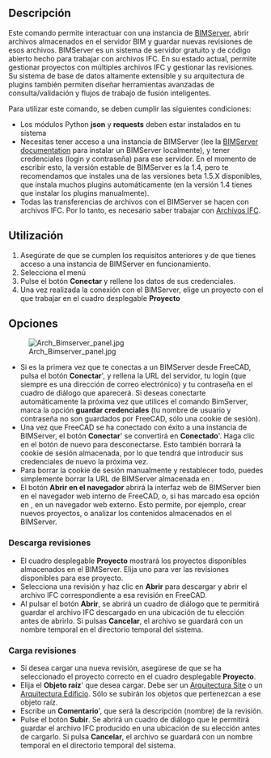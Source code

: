 <languages/>

{{GuiCommand/es
|Name=WebTools BimServer
|Name/es=HerramientasWeb BimServer
|MenuLocation=Herramientas Web → BIM server
|Workbenches=[[WebTools_Workbench/es|HerramientasWeb]]
}}

<div class="mw-translate-fuzzy">
{{VeryImportantMessage|A partir de FreeCAD v0.17, esta herramienta se ha eliminado del Ambiente de trabajos Arquitectura y ahora forma parte del [[WebTools_Workbench/es|Ambiente de trabajos HerramientasWeb]] externo que puedes instalar a través del menú Herramientas → [[Image:AddonManager.svg|24px]]. [[Std_AddonMgr/es|Administrador de complementos]].
}}
</div>

==Descripción==

Este comando permite interactuar con una instancia de [http://www.bimserver.org BIMServer], abrir archivos almacenados en el servidor BIM y guardar nuevas revisiones de esos archivos. BIMServer es un sistema de servidor gratuito y de código abierto hecho para trabajar con archivos IFC. En su estado actual, permite gestionar proyectos con múltiples archivos IFC y gestionar las revisiones. Su sistema de base de datos altamente extensible y su arquitectura de plugins también permiten diseñar herramientas avanzadas de consulta/validación y flujos de trabajo de fusión inteligentes.

Para utilizar este comando, se deben cumplir las siguientes condiciones:

* Los módulos Python '''json''' y '''requests''' deben estar instalados en tu sistema
* Necesitas tener acceso a una instancia de BIMServer (lee la [https://github.com/opensourceBIM/BIMserver/wiki BIMServer documentation] para instalar un BIMServer localmente), y tener credenciales (login y contraseña) para ese servidor. En el momento de escribir esto, la versión estable de BIMServer es la 1.4, pero te recomendamos que instales una de las versiones beta 1.5.X disponibles, que instala muchos plugins automáticamente (en la versión 1.4 tienes que instalar los plugins manualmente).
* Todas las transferencias de archivos con el BIMServer se hacen con archivos IFC. Por lo tanto, es necesario saber trabajar con [[Arch_IFC/es|Archivos IFC]].

==Utilización==

# Asegúrate de que se cumplen los requisitos anteriores y de que tienes acceso a una instancia de BIMServer en funcionamiento.
# Selecciona el menú {{MenuCommand|Herramientas Web → [[Image:WebTools_BimServer.svg|16px]] [[WebTools_BimServer/es|BIM Server]]}}
# Pulse el botón '''Conectar''' y rellene los datos de sus credenciales.
# Una vez realizada la conexión con el BIMServer, elige un proyecto con el que trabajar en el cuadro desplegable '''Proyecto'''

==Opciones==

[[Image:Arch_Bimserver_panel.jpg|right]]

* Si es la primera vez que te conectas a un BIMServer desde FreeCAD, pulsa el botón '''Conectar'''', y rellena la URL del servidor, tu login (que siempre es una dirección de correo electrónico) y tu contraseña en el cuadro de diálogo que aparecerá. Si deseas conectarte automáticamente la próxima vez que utilices el comando BimServer, marca la opción '''guardar credenciales''' (tu nombre de usuario y contraseña no son guardados por FreeCAD, sólo una cookie de sesión).
* Una vez que FreeCAD se ha conectado con éxito a una instancia de BIMServer, el botón '''Conectar'''' se convertirá en '''Conectado''''. Haga clic en el botón de nuevo para desconectarse. Esto también borrará la cookie de sesión almacenada, por lo que tendrá que introducir sus credenciales de nuevo la próxima vez.
* Para borrar la cookie de sesión manualmente y restablecer todo, puedes simplemente borrar la URL de BIMServer almacenada en {{MenuCommand|Edición → Preferencias → Arquitectura → BimServer}}.
* El botón '''Abrir en el navegador''' abrirá la interfaz web de BIMServer bien en el navegador web interno de FreeCAD, o, si has marcado esa opción en {{MenuCommand|Edición → Preferencias → Arquitectura → BimServer}}, en un navegador web externo. Esto permite, por ejemplo, crear nuevos proyectos, o analizar los contenidos almacenados en el BIMServer.

===Descarga revisiones===

* El cuadro desplegable '''Proyecto''' mostrará los proyectos disponibles almacenados en el BIMServer. Elija uno para ver las revisiones disponibles para ese proyecto.
* Selecciona una revisión y haz clic en '''Abrir''' para descargar y abrir el archivo IFC correspondiente a esa revisión en FreeCAD.
* Al pulsar el botón '''Abrir''', se abrirá un cuadro de diálogo que te permitirá guardar el archivo IFC descargado en una ubicación de tu elección antes de abrirlo. Si pulsas '''Cancelar''', el archivo se guardará con un nombre temporal en el directorio temporal del sistema.

===Carga revisiones===

* Si desea cargar una nueva revisión, asegúrese de que se ha seleccionado el proyecto correcto en el cuadro desplegable '''Proyecto'''.
* Elija el '''Objeto raíz'''' que desea cargar. Debe ser un [[Arch_Site/es|Arquitectura Site]] o un [[Arch_Building/es|Arquitectura Edificio]]. Sólo se subirán los objetos que pertenezcan a ese objeto raíz.
* Escribe un '''Comentario'''', que será la descripción (nombre) de la revisión.
* Pulse el botón '''Subir'''. Se abrirá un cuadro de diálogo que le permitirá guardar el archivo IFC producido en una ubicación de su elección antes de cargarlo. Si pulsa '''Cancelar''', el archivo se guardará con un nombre temporal en el directorio temporal del sistema.